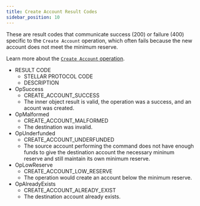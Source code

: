 ```yaml
---
title: Create Account Result Codes
sidebar_position: 10
---
```



These are result codes that communicate success (200) or failure (400) specific to the `Create Account` operation, which often fails because the new account does not meet the minimum reserve.

Learn more about the [`Create Account` operation](../../../../../../../learn/fundamentals/transactions/list-of-operations.mdx#create-account).

<AttributeTable>

- RESULT CODE
  - STELLAR PROTOCOL CODE
  - DESCRIPTION
- OpSuccess
  - CREATE_ACCOUNT_SUCCESS
  - The inner object result is valid, the operation was a success, and an acount was created.
- OpMalformed
  - CREATE_ACCOUNT_MALFORMED
  - The destination was invalid.
- OpUnderfunded
  - CREATE_ACCOUNT_UNDERFUNDED
  - The source account performing the command does not have enough funds to give the destination account the necessary mininum reserve and still maintain its own minimum reserve.
- OpLowReserve
  - CREATE_ACCOUNT_LOW_RESERVE
  - The operation would create an account below the minimum reserve.
- OpAlreadyExists
  - CREATE_ACCOUNT_ALREADY_EXIST
  - The destination account already exists.

</AttributeTable>
